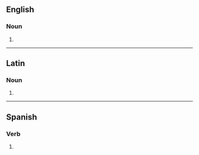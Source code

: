 {{also|Barbaras|barbarás|bárbaras|barbaràs}}

==English==

===Noun===
{{head|en|noun form}}

# {{plural of|barbara|lang=en}}

----

==Latin==

===Noun===
{{la-noun-form|barbarās}}

# {{inflection of|barbara||acc|p|lang=la}}

----

==Spanish==

===Verb===
{{head|es|verb form}}

# {{es-verb form of|ending=ar|mood=subjunctive|tense=imperfect|sera=ra|pers=2|formal=no|number=singular|barbar}}